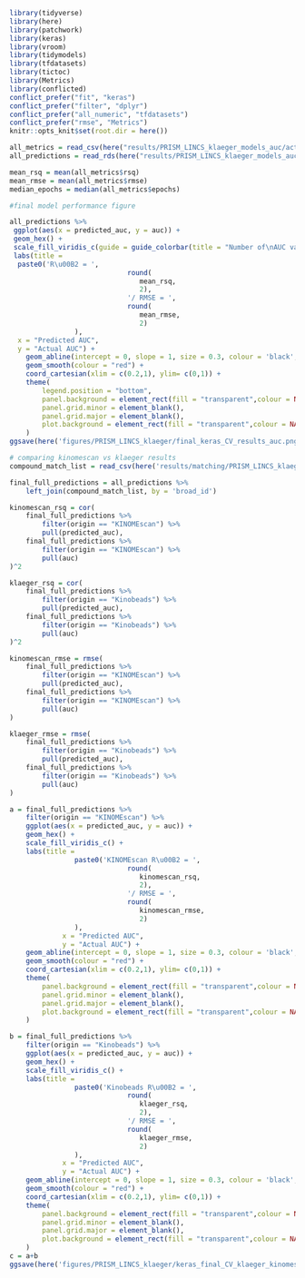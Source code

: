 ```r
library(tidyverse)
library(here)
library(patchwork)
library(keras)
library(vroom)
library(tidymodels)
library(tfdatasets)
library(tictoc)
library(Metrics)
library(conflicted)
conflict_prefer("fit", "keras")
conflict_prefer("filter", "dplyr")
conflict_prefer("all_numeric", "tfdatasets")
conflict_prefer("rmse", "Metrics")
knitr::opts_knit$set(root.dir = here())
```

```r
all_metrics = read_csv(here("results/PRISM_LINCS_klaeger_models_auc/activation_expression/regression/keras/final_keras_cv_metrics.csv"))
all_predictions = read_rds(here("results/PRISM_LINCS_klaeger_models_auc/activation_expression/regression/keras/final_keras_cv_predictions.rds.gz"))
```

```r
mean_rsq = mean(all_metrics$rsq)
mean_rmse = mean(all_metrics$rmse)
median_epochs = median(all_metrics$epochs)

#final model performance figure

all_predictions %>%
 ggplot(aes(x = predicted_auc, y = auc)) +
 geom_hex() +
 scale_fill_viridis_c(guide = guide_colorbar(title = "Number of\nAUC values")) +
 labs(title = 
  paste0('R\u00B2 = ',
			 				 round(
			 				 	mean_rsq,
			 				 	2),
			 				 '/ RMSE = ',
			 				 round(
			 				 	mean_rmse,
			 				 	2)
			 	), 
  x = "Predicted AUC",
  y = "Actual AUC") +
	geom_abline(intercept = 0, slope = 1, size = 0.3, colour = 'black', linetype = 3) +
	geom_smooth(colour = "red") +
	coord_cartesian(xlim = c(0.2,1), ylim= c(0,1)) +
	theme(
		legend.position = "bottom",
		panel.background = element_rect(fill = "transparent",colour = NA),
		panel.grid.minor = element_blank(), 
		panel.grid.major = element_blank(),
		plot.background = element_rect(fill = "transparent",colour = NA)
	)
ggsave(here('figures/PRISM_LINCS_klaeger/final_keras_CV_results_auc.png'), width = 7, height = 10.5, units = "cm")
```

```r
# comparing kinomescan vs klaeger results 
compound_match_list = read_csv(here('results/matching/PRISM_LINCS_klaeger_drug_matches.csv'))

final_full_predictions = all_predictions %>% 
	left_join(compound_match_list, by = 'broad_id') 

kinomescan_rsq = cor(
	final_full_predictions %>% 
		filter(origin == "KINOMEscan") %>% 
		pull(predicted_auc),
	final_full_predictions %>% 
		filter(origin == "KINOMEscan") %>% 
		pull(auc)
)^2

klaeger_rsq = cor(
	final_full_predictions %>% 
		filter(origin == "Kinobeads") %>% 
		pull(predicted_auc),
	final_full_predictions %>% 
		filter(origin == "Kinobeads") %>% 
		pull(auc)
)^2

kinomescan_rmse = rmse(
	final_full_predictions %>% 
		filter(origin == "KINOMEscan") %>% 
		pull(predicted_auc),
	final_full_predictions %>% 
		filter(origin == "KINOMEscan") %>% 
		pull(auc)
)

klaeger_rmse = rmse(
	final_full_predictions %>% 
		filter(origin == "Kinobeads") %>% 
		pull(predicted_auc),
	final_full_predictions %>% 
		filter(origin == "Kinobeads") %>% 
		pull(auc)
)

a = final_full_predictions %>%
	filter(origin == "KINOMEscan") %>% 
	ggplot(aes(x = predicted_auc, y = auc)) +
	geom_hex() +
	scale_fill_viridis_c() +
	labs(title = 
			 	paste0('KINOMEscan R\u00B2 = ',
			 				 round(
			 				 	kinomescan_rsq,
			 				 	2),
			 				 '/ RMSE = ',
			 				 round(
			 				 	kinomescan_rmse,
			 				 	2)
			 	), 
			 x = "Predicted AUC",
			 y = "Actual AUC") +
	geom_abline(intercept = 0, slope = 1, size = 0.3, colour = 'black', linetype = 3) +
	geom_smooth(colour = "red") +
	coord_cartesian(xlim = c(0.2,1), ylim= c(0,1)) +
	theme(
		panel.background = element_rect(fill = "transparent",colour = NA),
		panel.grid.minor = element_blank(), 
		panel.grid.major = element_blank(),
		plot.background = element_rect(fill = "transparent",colour = NA)
	)

b = final_full_predictions %>%
	filter(origin == "Kinobeads") %>% 
	ggplot(aes(x = predicted_auc, y = auc)) +
	geom_hex() +
	scale_fill_viridis_c() +
	labs(title = 
			 	paste0('Kinobeads R\u00B2 = ',
			 				 round(
			 				 	klaeger_rsq,
			 				 	2),
			 				 '/ RMSE = ',
			 				 round(
			 				 	klaeger_rmse,
			 				 	2)
			 	), 
			 x = "Predicted AUC",
			 y = "Actual AUC") +
	geom_abline(intercept = 0, slope = 1, size = 0.3, colour = 'black', linetype = 3) +
	geom_smooth(colour = "red") +
	coord_cartesian(xlim = c(0.2,1), ylim= c(0,1)) +
	theme(
		panel.background = element_rect(fill = "transparent",colour = NA),
		panel.grid.minor = element_blank(), 
		panel.grid.major = element_blank(),
		plot.background = element_rect(fill = "transparent",colour = NA)
	)
c = a+b
ggsave(here('figures/PRISM_LINCS_klaeger/keras_final_CV_klaeger_kinomescan_comparison.png'), width = 12, height = 8)
```